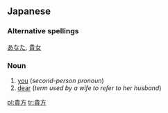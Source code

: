 ==Japanese==
{{ja-kanjitab|貴|方}}
===Alternative spellings===
[[あなた]], [[貴女]]
===Noun===
{{ja-noun|k|hira=あなた|rom=anata}}

# [[you]] (''second-person pronoun'')
# [[dear]] (''term used by a wife to refer to her husband'')

[[pl:貴方]]
[[tr:貴方]]